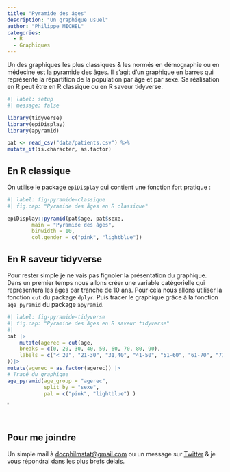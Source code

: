 ```yaml
---
title: "Pyramide des âges"
description: "Un graphique usuel"
author: "Philippe MICHEL"
categories:
  - R
  - Graphiques
---
```


Un des graphiques les plus classiques & les normés en démographie ou en médecine est la pyramide des âges. Il s'agit d'un graphique en barres qui représente la répartition de la population par âge et par sexe. Sa réalisation en R peut être en R classique ou en R saveur tidyverse.

```r
#| label: setup
#| message: false

library(tidyverse)
library(epiDisplay)
library(apyramid)

pat <- read_csv("data/patients.csv") %>%
mutate_if(is.character, as.factor) 


``` 

## En R classique

On utilise le package `epiDisplay` qui contient une fonction fort pratique :

```r
#| label: fig-pyramide-classique
#| fig.cap: "Pyramide des âges en R classique"

epiDisplay::pyramid(pat$age, pat$sexe, 
        main = "Pyramide des âges", 
        binwidth = 10,
        col.gender = c("pink", "lightblue"))
```


## En R saveur tidyverse

Pour rester simple je ne vais pas fignoler la présentation du graphique. Dans un premier temps nous allons créer une variable catégorielle qui représentera les âges par tranche de 10  ans. Pour cela nous allons utiliser la fonction `cut` du package `dplyr`. Puis tracer le graphique grâce à la fonction `age_pyramid` du package `apyramid`.

```r
#| label: fig-pyramide-tidyverse
#| fig.cap: "Pyramide des âges en R saveur tidyverse"
#| 
pat |>
    mutate(agerec = cut(age,
    breaks = c(0, 20, 30, 40, 50, 60, 70, 80, 90),
    labels = c("< 20", "21-30", "31,40", "41-50", "51-60", "61-70", "71,80", "> 80")
))|>
mutate(agerec = as.factor(agerec)) |>
# Tracé du graphique
age_pyramid(age_group = "agerec",
            split_by = "sexe",
            pal = c("pink", "lightblue") )


```

![](pyr2.png){width=1%}


:::{.callout-tip}
## Pour me joindre

Un simple mail à <a href="mailto:docphilmstat@gmail.com">docphilmstat@gmail.com</a> ou un message sur [Twitter](https://twitter.com/PhiippeMICHEL) & je vous répondrai dans les plus brefs délais.
:::

